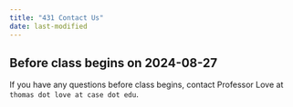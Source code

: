 ```yaml
---
title: "431 Contact Us"
date: last-modified
---
```


## Before class begins on 2024-08-27

If you have any questions before class begins, contact Professor Love at `thomas dot love at case dot edu`.

